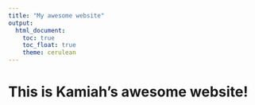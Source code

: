 ```yaml
---
title: "My awesome website"
output: 
  html_document:
    toc: true
    toc_float: true
    theme: cerulean
---
```


# This is Kamiah's awesome website! 

